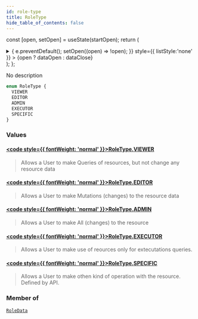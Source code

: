 ```yaml
---
id: role-type
title: RoleType
hide_table_of_contents: false
---
```






const [open, setOpen] = useState(startOpen);
return (
<details {...(open ? { open: true } : {})} className="details" style={{ border:'none', boxShadow:'none', background:'var(--ifm-background-color)' }}>
<summary
onClick={(e) => {
e.preventDefault();
setOpen((open) => !open);
}}
style={{ listStyle:'none' }} >
{open ? dataOpen : dataClose}
</summary>
{open && children}
</details>
);
};

No description

```graphql
enum RoleType {
  VIEWER
  EDITOR
  ADMIN
  EXECUTOR
  SPECIFIC
}
```

### Values

#### [<code style={{ fontWeight: 'normal' }}>RoleType.<b>VIEWER</b></code>](#)

> Allows a User to make Queries of resources, but not change any resource data

#### [<code style={{ fontWeight: 'normal' }}>RoleType.<b>EDITOR</b></code>](#)

> Allows a User to make Mutations (changes) to the resource data

#### [<code style={{ fontWeight: 'normal' }}>RoleType.<b>ADMIN</b></code>](#)

> Allows a User to make All (changes) to the resource

#### [<code style={{ fontWeight: 'normal' }}>RoleType.<b>EXECUTOR</b></code>](#)

> Allows a User to make use of reources only for extecutations queries.

#### [<code style={{ fontWeight: 'normal' }}>RoleType.<b>SPECIFIC</b></code>](#)

> Allows a User to make othen kind of operation with the resource. Defined by API.

### Member of

[`RoleData`](/api/objects/role-data) <Badge class="badge badge--secondary" text="object"/>
